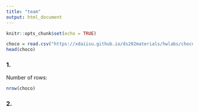 ```yaml
---
title: "team"
output: html_document
---
```


```r
knitr::opts_chunk$set(echo = TRUE)
```

```r
choco = read.csv("https://xdaiisu.github.io/ds202materials/hwlabs/choco.csv")
head(choco)
```
### 1. 
Number of rows:
```r
nrow(choco)
```
### 2.
```r

```